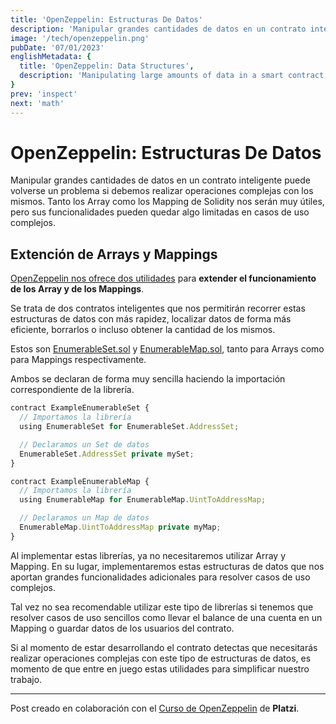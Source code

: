```yaml
---
title: 'OpenZeppelin: Estructuras De Datos'
description: 'Manipular grandes cantidades de datos en un contrato inteligente puede volverse un problema si debemos realizar operaciones complejas con los mismos. Tanto los Array como los Mapping de Solidity nos serán muy útiles, pero sus funcionalidades pueden quedar algo limitadas en casos de uso complejos.'
image: '/tech/openzeppelin.png'
pubDate: '07/01/2023'
englishMetadata: {
  title: 'OpenZeppelin: Data Structures',
  description: 'Manipulating large amounts of data in a smart contract can become a problem if we must perform complex operations with it. Both Solidity Array and Mapping will be very useful to us, but their functionalities may be somewhat limited in complex use cases.'
}
prev: 'inspect'
next: 'math'
---
```


# OpenZeppelin: Estructuras De Datos

Manipular grandes cantidades de datos en un contrato inteligente puede volverse un problema si debemos realizar operaciones complejas con los mismos. Tanto los Array como los Mapping de Solidity nos serán muy útiles, pero sus funcionalidades pueden quedar algo limitadas en casos de uso complejos.

## Extención de Arrays y Mappings

[OpenZeppelin nos ofrece dos utilidades](https://github.com/OpenZeppelin/openzeppelin-contracts/tree/master/contracts/utils/structs) para **extender el funcionamiento de los Array y de los Mappings**.

Se trata de dos contratos inteligentes que nos permitirán recorrer estas estructuras de datos con más rapidez, localizar datos de forma más eficiente, borrarlos o incluso obtener la cantidad de los mismos.

Estos son [EnumerableSet.sol](https://github.com/OpenZeppelin/openzeppelin-contracts/blob/master/contracts/utils/structs/EnumerableSet.sol) y [EnumerableMap.sol](https://github.com/OpenZeppelin/openzeppelin-contracts/blob/master/contracts/utils/structs/EnumerableMap.sol), tanto para Arrays como para Mappings respectivamente.

Ambos se declaran de forma muy sencilla haciendo la importación correspondiente de la librería.

```js
contract ExampleEnumerableSet {
  // Importamos la librería
  using EnumerableSet for EnumerableSet.AddressSet;

  // Declaramos un Set de datos
  EnumerableSet.AddressSet private mySet;
}
```

```js
contract ExampleEnumerableMap {
  // Importamos la librería
  using EnumerableMap for EnumerableMap.UintToAddressMap;

  // Declaramos un Map de datos
  EnumerableMap.UintToAddressMap private myMap;
}
```

Al implementar estas librerías, ya no necesitaremos utilizar Array y Mapping. En su lugar, implementaremos estas estructuras de datos que nos aportan grandes funcionalidades adicionales para resolver casos de uso complejos.

Tal vez no sea recomendable utilizar este tipo de librerías si tenemos que resolver casos de uso sencillos como llevar el balance de una cuenta en un Mapping o guardar datos de los usuarios del contrato.

Si al momento de estar desarrollando el contrato detectas que necesitarás realizar operaciones complejas con este tipo de estructuras de datos, es momento de que entre en juego estas utilidades para simplificar nuestro trabajo.

---
Post creado en colaboración con el [Curso de OpenZeppelin](https://platzi.com/cursos/openzeppelin/) de **Platzi**.

